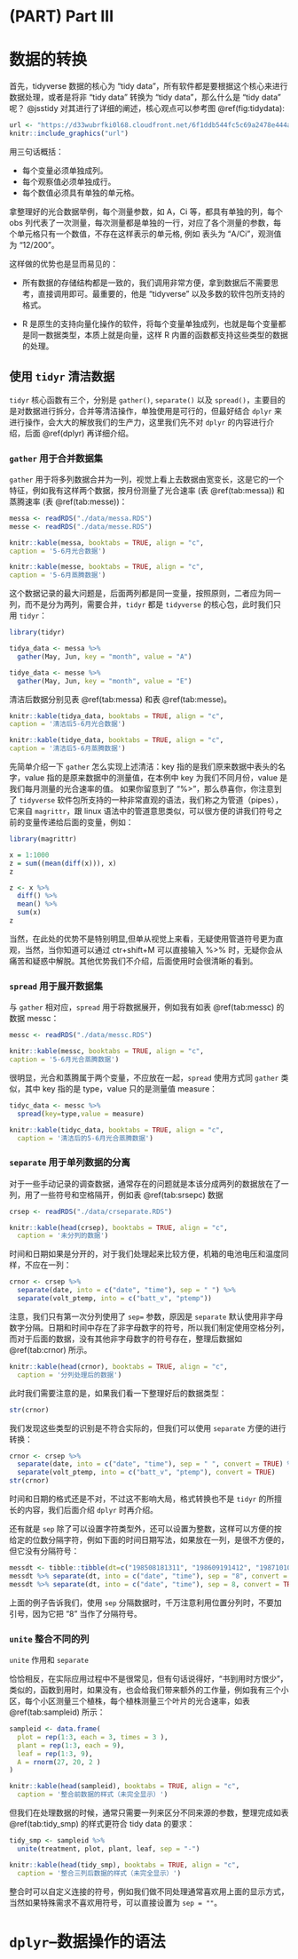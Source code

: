 # (PART) Part III {-} 

# 数据的转换 {#tidydata}

首先，tidyverse 数据的核心为 "tidy data"，所有软件都是要根据这个核心来进行数据处理，或者是将非 "tidy data" 转换为 "tidy data"，那么什么是 "tidy data" 呢？ @jsstidy 对其进行了详细的阐述，核心观点可以参考图 \@ref(fig:tidydata):

```r
url <- "https://d33wubrfki0l68.cloudfront.net/6f1ddb544fc5c69a2478e444ab8112fb0eea23f8/91adc/images/tidy-1.png"
knitr::include_graphics("url")
```

用三句话概括：

* 每个变量必须单独成列。
* 每个观察值必须单独成行。
* 每个数值必须具有单独的单元格。

拿整理好的光合数据举例，每个测量参数，如 A，Ci 等，都具有单独的列，每个 obs 列代表了一次测量，每次测量都是单独的一行，对应了各个测量的参数，每个单元格只有一个数值，不存在这样表示的单元格, 例如 表头为 “A/Ci”，观测值为 “12/200”。

这样做的优势也是显而易见的：

* 所有数据的存储结构都是一致的，我们调用非常方便，拿到数据后不需要思考，直接调用即可。最重要的，他是 "tidyverse" 以及多数的软件包所支持的格式。

* R 是原生的支持向量化操作的软件，将每个变量单独成列，也就是每个变量都是同一数据类型，本质上就是向量，这样 R 内置的函数都支持这些类型的数据的处理。

## 使用 `tidyr` 清洁数据 {#tidyr}

`tidyr` 核心函数有三个，分别是 `gather()`, `separate()` 以及 `spread()`，主要目的是对数据进行拆分，合并等清洁操作，单独使用是可行的，但最好结合 `dplyr` 来进行操作，会大大的解放我们的生产力，这里我们先不对 `dplyr` 的内容进行介绍，后面 \@ref(dplyr) 再详细介绍。

### `gather` 用于合并数据集 {#gather}

`gather` 用于将多列数据合并为一列，视觉上看上去数据由宽变长，这是它的一个特征，例如我有这样两个数据，按月份测量了光合速率 (表 \@ref(tab:messa)) 和蒸腾速率 (表 \@ref(tab:messe))：

```r
messa <- readRDS("./data/messa.RDS")
messe <- readRDS("./data/messe.RDS")
```

```r
knitr::kable(messa, booktabs = TRUE, align = "c",
caption = '5-6月光合数据')
```

```r
knitr::kable(messe, booktabs = TRUE, align = "c",
caption = '5-6月蒸腾数据')
```

这个数据记录的最大问题是，后面两列都是同一变量，按照原则，二者应为同一列，而不是分为两列，需要合并，`tidyr` 都是 `tidyverse` 的核心包，此时我们只用 `tidyr`：

```r
library(tidyr)

tidya_data <- messa %>%
  gather(May, Jun, key = "month", value = "A")

tidye_data <- messe %>%
  gather(May, Jun, key = "month", value = "E")
```

清洁后数据分别见表 \@ref(tab:messa) 和表 \@ref(tab:messe)。

```r
knitr::kable(tidya_data, booktabs = TRUE, align = "c",
caption = '清洁后5-6月光合数据')
```

```r
knitr::kable(tidye_data, booktabs = TRUE, align = "c",
caption = '清洁后5-6月蒸腾数据')
```

先简单介绍一下 `gather` 怎么实现上述清洁：key 指的是我们原来数据中表头的名字，value 指的是原来数据中的测量值，在本例中 key 为我们不同月份，value 是我们每月测量的光合速率的值。
如果你留意到了 “%>”，那么恭喜你，你注意到了 `tidyverse` 软件包所支持的一种非常直观的语法，我们称之为管道（pipes），它来自 `magrittr`，跟 linux 语法中的管道意思类似，可以很方便的讲我们符号之前的变量传递给后面的变量，例如：

```r
library(magrittr)

x = 1:1000
z = sum((mean(diff(x))), x)
z

z <- x %>%
  diff() %>% 
  mean() %>%
  sum(x)
z
```
当然，在此处的优势不是特别明显,但单从视觉上来看，无疑使用管道符号更为直观，当然，当你知道可以通过 ctr+shift+M 可以直接输入 %>% 时，无疑你会从痛苦和疑惑中解脱。其他优势我们不介绍，后面使用时会很清晰的看到。


### `spread` 用于展开数据集 {#spread}

与 `gather` 相对应，`spread` 用于将数据展开，例如我有如表 \@ref(tab:messc) 的数据 messc：

```r
messc <- readRDS("./data/messc.RDS")
```

```r
knitr::kable(messc, booktabs = TRUE, align = "c",
caption = '5-6月光合蒸腾数据')
```

很明显，光合和蒸腾属于两个变量，不应放在一起，`spread` 使用方式同 `gather` 类似，其中 key 指的是 type，value 只的是测量值 measure：

```r
tidyc_data <- messc %>% 
  spread(key=type,value = measure)
```

```r
knitr::kable(tidyc_data, booktabs = TRUE, align = "c",
  caption = '清洁后的5-6月光合蒸腾数据')
```

### `separate` 用于单列数据的分离 {#separate}

对于一些手动记录的调查数据，通常存在的问题就是本该分成两列的数据放在了一列，用了一些符号和空格隔开，例如表 \@ref(tab:srsepc) 数据
```r
crsep <- readRDS("./data/crseparate.RDS")
```

```r
knitr::kable(head(crsep), booktabs = TRUE, align = "c",
  caption = '未分列的数据')
```

时间和日期如果是分开的，对于我们处理起来比较方便，机箱的电池电压和温度同样，不应在一列：

```r
crnor <- crsep %>% 
  separate(date, into = c("date", "time"), sep = " ") %>% 
  separate(volt_ptemp, into = c("batt_v", "ptemp"))
```

注意，我们只有第一次分列使用了 `sep=` 参数，原因是 `separate` 默认使用非字母数字分隔。日期和时间中存在了非字母数字的符号，所以我们制定使用空格分列，而对于后面的数据，没有其他非字母数字的符号存在，整理后数据如 \@ref(tab:crnor) 所示。

```r
knitr::kable(head(crnor), booktabs = TRUE, align = "c",
  caption = '分列处理后的数据')
```

此时我们需要注意的是，如果我们看一下整理好后的数据类型：

```r
str(crnor)
```

我们发现这些类型的识别是不符合实际的，但我们可以使用 `separate` 方便的进行转换：

```r
crnor <- crsep %>% 
  separate(date, into = c("date", "time"), sep = " ", convert = TRUE) %>% 
  separate(volt_ptemp, into = c("batt_v", "ptemp"), convert = TRUE)
str(crnor)
```

时间和日期的格式还是不对，不过这不影响大局，格式转换也不是 `tidyr` 的所擅长的内容，我们后面介绍 `dplyr` 时再介绍。

还有就是 `sep` 除了可以设置字符类型外，还可以设置为整数，这样可以方便的按给定的位数分隔字符，例如下面的时间日期写法，如果放在一列，是很不方便的，但它没有分隔符号：

```r
messdt <- tibble::tibble(dt=c("198508181311", "198609191412", "198710101513" ))
messdt %>% separate(dt, into = c("date", "time"), sep = "8", convert = TRUE)
messdt %>% separate(dt, into = c("date", "time"), sep = 8, convert = TRUE)
```
上面的例子告诉我们，使用 `sep` 分隔数据时，千万注意利用位置分列时，不要加引号，因为它把 “8” 当作了分隔符号。

### `unite` 整合不同的列 {#unite}

`unite` 作用和 `separate`

恰恰相反，在实际应用过程中不是很常见，但有句话说得好，“书到用时方恨少”，类似的，函数到用时，如果没有，也会给我们带来额外的工作量，例如我有三个小区，每个小区测量三个植株，每个植株测量三个叶片的光合速率，如表 \@ref(tab:sampleid) 所示：

```r
sampleid <- data.frame(
  plot = rep(1:3, each = 3, times = 3 ),
  plant = rep(1:3, each = 9),
  leaf = rep(1:3, 9),
  A = rnorm(27, 20, 2 )
)
```
```r
knitr::kable(head(sampleid), booktabs = TRUE, align = "c",
  caption = '整合前数据的样式（未完全显示）')
```

但我们在处理数据的时候，通常只需要一列来区分不同来源的参数，整理完成如表 \@ref(tab:tidy_smp)  的样式更符合 tidy data 的要求：

```r
tidy_smp <- sampleid %>% 
  unite(treatment, plot, plant, leaf, sep = "-")
```
```r
knitr::kable(head(tidy_smp), booktabs = TRUE, align = "c",
  caption = '整合三列后数据的样式（未完全显示）')
```

整合时可以自定义连接的符号，例如我们做不同处理通常喜欢用上面的显示方式，当然如果特殊需求不喜欢用符号，可以直接设置为 `sep = ""`。

# `dplyr`--数据操作的语法 {#dplyr}




